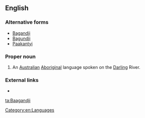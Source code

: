 ==English==

===Alternative forms===
* [[Bagandji]]
* [[Bagundji]]
* [[Paakantyi]]
===Proper noun===
{{en-proper noun}}

# An [[Australian]] [[Aboriginal]] language spoken on the [[Darling]] River.

===External links===
* {{ethnologue|code=drl}}

[[Category:en:Languages]]

[[ta:Baagandji]]